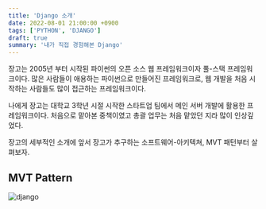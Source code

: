 ```yaml
---
title: 'Django 소개'
date: 2022-08-01 21:00:00 +0900
tags: ['PYTHON', 'DJANGO']
draft: true
summary: '내가 직접 경험해본 Django'
---
```


장고는 2005년 부터 시작된 파이썬의 오픈 소스 웹 프레임워크이자 풀-스택 프레임워크이다. 많은 사람들이 애용하는 파이썬으로 만들어진 프레임워크로, 웹 개발을 처음 시작하는 사람들도 많이 접근하는 프레임워크이다.

나에게 장고는 대학교 3학년 시절 시작한 스타트업 팀에서 메인 서버 개발에 활용한 프레임워크이다. 처음으로 맡아본 중책이였고 총괄 업무는 처음 맡았던 지라 많이 인상깊었다.

장고의 세부적인 소개에 앞서 장고가 추구하는 소프트웨어-아키텍쳐, MVT 패턴부터 살펴보자.

## MVT Pattern


![django](/static/images/django/django-architecture.png)
